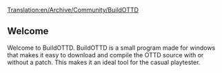 [[Translation:en/Archive/Community/BuildOTTD]]
== Welcome ==

Welcome to BuildOTTD.
BuildOTTD is a small program made for windows that makes it easy to download and compile the OTTD source with or without a patch.
This makes it an ideal tool for the casual playtester.